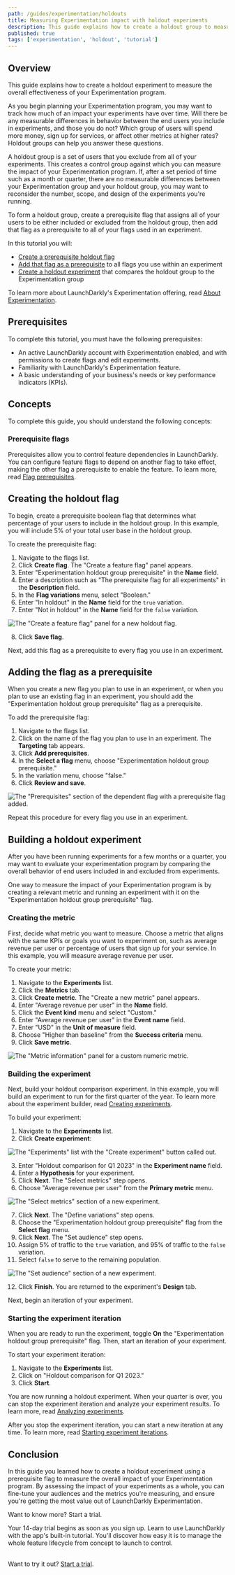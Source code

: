 ```yaml
---
path: /guides/experimentation/holdouts
title: Measuring Experimentation impact with holdout experiments
description: This guide explains how to create a holdout group to measure the effectiveness of your Experimentation program.
published: true
tags: ['experimentation', 'holdout', 'tutorial']
---
```


## Overview

This guide explains how to create a holdout experiment to measure the overall effectiveness of your Experimentation program.

As you begin planning your Experimentation program, you may want to track how much of an impact your experiments have over time. Will there be any measurable differences in behavior between the end users you include in experiments, and those you do not? Which group of users will spend more money, sign up for services, or affect other metrics at higher rates? Holdout groups can help you answer these questions.

A holdout group is a set of users that you exclude from all of your experiments. This creates a control group against which you can measure the impact of your Experimentation program. If, after a set period of time such as a month or quarter, there are no measurable differences between your Experimentation group and your holdout group, you may want to reconsider the number, scope, and design of the experiments you're running.

To form a holdout group, create a prerequisite flag that assigns all of your users to be either included or excluded from the holdout group, then add that flag as a prerequisite to all of your flags used in an experiment.

In this tutorial you will:

- [Create a prerequisite holdout flag](#creating-the-holdout-flag)
- [Add that flag as a prerequisite](#adding-the-flag-as-a-prerequisite) to all flags you use within an experiment
- [Create a holdout experiment](#building-a-holdout-experiment) that compares the holdout group to the Experimentation group

To learn more about LaunchDarkly's Experimentation offering, read [About Experimentation](/home/about-experimentation).

## Prerequisites

To complete this tutorial, you must have the following prerequisites:

- An active LaunchDarkly account with Experimentation enabled, and with permissions to create flags and edit experiments.
- Familiarity with LaunchDarkly's Experimentation feature.
- A basic understanding of your business's needs or key performance indicators (KPIs).

## Concepts

To complete this guide, you should understand the following concepts:

### Prerequisite flags

Prerequisites allow you to control feature dependencies in LaunchDarkly. You can configure feature flags to depend on another flag to take effect, making the other flag a prerequisite to enable the feature. To learn more, read [Flag prerequisites](/home/flags/prerequisites).

## Creating the holdout flag

To begin, create a prerequisite boolean flag that determines what percentage of your users to include in the holdout group. In this example, you will include 5% of your total user base in the holdout group.

To create the prerequisite flag:

1. Navigate to the flags list.
2. Click **Create flag**. The "Create a feature flag" panel appears.
3. Enter "Experimentation holdout group prerequisite" in the **Name** field.
4. Enter a description such as "The prerequisite flag for all experiments" in the **Description** field.
5. In the **Flag variations** menu, select "Boolean."
6. Enter "In holdout" in the **Name** field for the `true` variation.
7. Enter "Not in holdout" in the **Name** field for the `false` variation.

![The "Create a feature flag" panel for a new holdout flag.](holdouts-flag-creation.png)

8. Click **Save flag**.

Next, add this flag as a prerequisite to every flag you use in an experiment.

## Adding the flag as a prerequisite

When you create a new flag you plan to use in an experiment, or when you plan to use an existing flag in an experiment, you should add the "Experimentation holdout group prerequisite" flag as a prerequisite.

To add the prerequisite flag:

1. Navigate to the flags list.
2. Click on the name of the flag you plan to use in an experiment. The **Targeting** tab appears.
3. Click **Add prerequisites**.
4. In the **Select a flag** menu, choose "Experimentation holdout group prerequisite."
5. In the variation menu, choose "false."
6. Click **Review and save**.

![The "Prerequisites" section of the dependent flag with a prerequisite flag added.](holdouts-prerequisite-section.png)

Repeat this procedure for every flag you use in an experiment.

## Building a holdout experiment

After you have been running experiments for a few months or a quarter, you may want to evaluate your experimentation program by comparing the overall behavior of end users included in and excluded from experiments.

One way to measure the impact of your Experimentation program is by creating a relevant metric and running an experiment with it on the "Experimentation holdout group prerequisite" flag.

### Creating the metric

First, decide what metric you want to measure. Choose a metric that aligns with the same KPIs or goals you want to experiment on, such as average revenue per user or percentage of users that sign up for your service. In this example, you will measure average revenue per user.

To create your metric:

1. Navigate to the **Experiments** list.
2. Click the **Metrics** tab.
3. Click **Create metric**. The "Create a new metric" panel appears.
4. Enter "Average revenue per user" in the **Name** field.
5. Click the **Event kind** menu and select "Custom."
6. Enter "Average revenue per user" in the **Event name** field.
7. Enter "USD" in the **Unit of measure** field.
8. Choose "Higher than baseline" from the **Success criteria** menu.
9. Click **Save metric**.

![The "Metric information" panel for a custom numeric metric.](holdouts-metric.png)

### Building the experiment

Next, build your holdout comparison experiment. In this example, you will build an experiment to run for the first quarter of the year. To learn more about the experiment builder, read [Creating experiments](/home/creating-experiments).

To build your experiment:

1. Navigate to the **Experiments** list.
2. Click **Create experiment**:

![The "Experiments" list with the "Create experiment" button called out.](experiment-list-new-callout.png)

3. Enter "Holdout comparison for Q1 2023" in the **Experiment name** field.
4. Enter a **Hypothesis** for your experiment.
5. Click **Next**. The "Select metrics" step opens.
6. Choose "Average revenue per user" from the **Primary metric** menu.

![The "Select metrics" section of a new experiment.](holdouts-select-metrics.png)

7. Click **Next**. The "Define variations" step opens.
8. Choose the "Experimentation holdout group prerequisite" flag from the **Select flag** menu.
9. Click **Next**. The "Set audience" step opens.
10. Assign 5% of traffic to the `true` variation, and 95% of traffic to the `false` variation.
11. Select `false` to serve to the remaining population.

![The "Set audience" section of a new experiment.](holdouts-audience.png)

12. Click **Finish**. You are returned to the experiment's **Design** tab.

Next, begin an iteration of your experiment.

### Starting the experiment iteration

When you are ready to run the experiment, toggle **On** the "Experimentation holdout group prerequisite" flag. Then, start an iteration of your experiment.

To start your experiment iteration:

1. Navigate to the **Experiments** list.
2. Click on "Holdout comparison for Q1 2023."
3. Click **Start**.

You are now running a holdout experiment. When your quarter is over, you can stop the experiment iteration and analyze your experiment results. To learn more, read [Analyzing experiments](/home/analyzing-experiments).

After you stop the experiment iteration, you can start a new iteration at any time. To learn more, read [Starting experiment iterations](/home/creating-experiments#starting-experiment-iterations).

## Conclusion

In this guide you learned how to create a holdout experiment using a prerequisite flag to measure the overall impact of your Experimentation program. By assessing the impact of your experiments as a whole, you can fine-tune your audiences and the metrics you're measuring, and ensure you're getting the most value out of LaunchDarkly Experimentation.

<Callout intent="primary" site="launchDarkly">
<CalloutTitle>Want to know more? Start a trial.</CalloutTitle>
<CalloutDescription>

Your 14-day trial begins as soon as you sign up. Learn to use LaunchDarkly with the app's built-in tutorial. You'll discover how easy it is to manage the whole feature lifecycle from concept to launch to control.<br/><br/>

Want to try it out? [Start a trial](https://launchdarkly.com/start-trial/).

</CalloutDescription>
</Callout>
